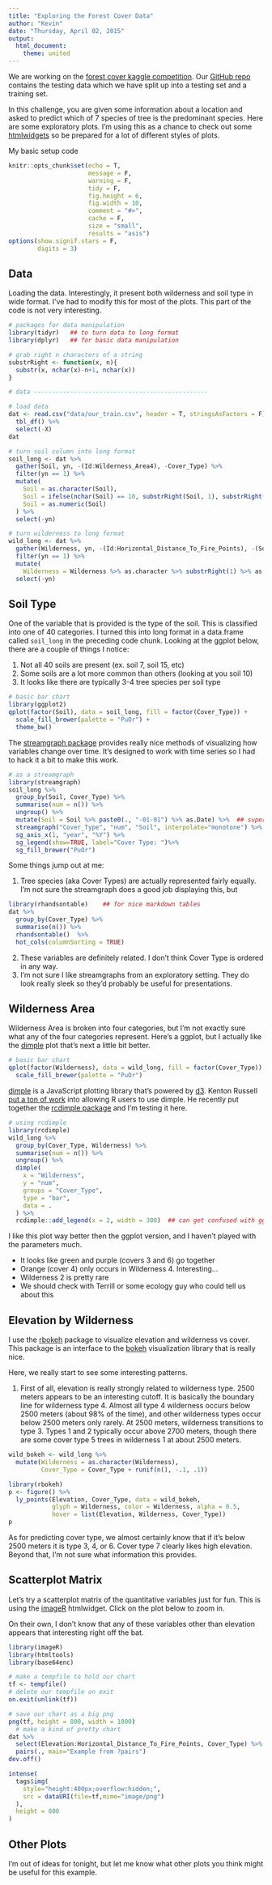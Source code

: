 ```yaml
---
title: "Exploring the Forest Cover Data"
author: "Kevin"
date: "Thursday, April 02, 2015"
output: 
  html_document:
    theme: united
---
```


We are working on the [forest cover kaggle competition](http://www.kaggle.com/c/forest-cover-type-predictionhttp://www.kaggle.com/c/forest-cover-type-prediction).  Our [GitHub repo](https://github.com/mdlerch/forest_cover) contains the testing data which we have split up into a testing set and a training set.

In this challenge, you are given some information about a location and asked to predict which of 7 species of tree is the predominant species.  Here are some exploratory plots.  I'm using this as a chance to check out some [htmlwidgets](http://htmlwidgets.org/) so be prepared for a lot of different styles of plots.

My basic setup code

```r
knitr::opts_chunk$set(echo = T, 
                      message = F, 
                      warning = F, 
                      tidy = F, 
                      fig.height = 6, 
                      fig.width = 10, 
                      comment = "#>", 
                      cache = F, 
                      size = "small", 
                      results = "asis")
options(show.signif.stars = F, 
        digits = 3)
```

## Data

Loading the data.  Interestingly, it present both wilderness and soil type in wide format.  I've had to modify this for most of the plots.  This part of the code is not very interesting.

```r
# packages for data manipulation
library(tidyr)   ## to turn data to long format
library(dplyr)   ## for basic data manipulation

# grab right n characters of a string
substrRight <- function(x, n){
  substr(x, nchar(x)-n+1, nchar(x))
}

# data ------------------------------------------------

# load data
dat <- read.csv("data/our_train.csv", header = T, stringsAsFactors = F) %>% 
  tbl_df() %>% 
  select(-X)
dat

# turn soil column into long format
soil_long <- dat %>% 
  gather(Soil, yn, -(Id:Wilderness_Area4), -Cover_Type) %>% 
  filter(yn == 1) %>% 
  mutate(
    Soil = as.character(Soil), 
    Soil = ifelse(nchar(Soil) == 10, substrRight(Soil, 1), substrRight(Soil, 2)), 
    Soil = as.numeric(Soil)
  ) %>% 
  select(-yn)

# turn wilderness to long format 
wild_long <- dat %>% 
  gather(Wilderness, yn, -(Id:Horizontal_Distance_To_Fire_Points), -(Soil_Type1:Soil_Type40), -Cover_Type) %>%
  filter(yn == 1) %>% 
  mutate(
    Wilderness = Wilderness %>% as.character %>% substrRight(1) %>% as.numeric) %>% 
  select(-yn)
```

## Soil Type

One of the variable that is provided is the type of the soil.  This is classified into one of 40 categories.  I turned this into long format in a data.frame called `soil_long` in the preceding code chunk.  Looking at the ggplot below, there are a couple of things I notice:

1. Not all 40 soils are present (ex. soil 7, soil 15, etc)
2. Some soils are a lot more common than others (looking at you soil 10)
3. It looks like there are typically 3-4 tree species per soil type

```r
# basic bar chart
library(ggplot2)
qplot(factor(Soil), data = soil_long, fill = factor(Cover_Type)) + 
  scale_fill_brewer(palette = "PuOr") + 
  theme_bw()
```

The [streamgraph package](https://github.com/hrbrmstr/streamgraph) provides really nice methods of visualizing how variables change over time.  It's designed to work with time series so I had to hack it a bit to make this work.

```r
# as a streamgraph
library(streamgraph)
soil_long %>% 
  group_by(Soil, Cover_Type) %>% 
  summarise(num = n()) %>% 
  ungroup() %>% 
  mutate(Soil = Soil %>% paste0(., "-01-01") %>% as.Date) %>%  ## super cheesy
  streamgraph("Cover_Type", "num", "Soil", interpolate="monotone") %>%
  sg_axis_x(1, "year", "%Y") %>%
  sg_legend(show=TRUE, label="Cover Type: ")%>%
  sg_fill_brewer("PuOr")

```

Some things jump out at me:

1. Tree species (aka Cover Types) are actually represented fairly equally. I'm not sure the streamgraph does a good job displaying this, but

```r
library(rhandsontable)    ## for nice markdown tables
dat %>% 
  group_by(Cover_Type) %>% 
  summarise(n()) %>% 
  rhandsontable()  %>%
  hot_cols(columnSorting = TRUE)
```

2. These variables are definitely related.  I don't think Cover Type is ordered in any way.  
3. I'm not sure I like streamgraphs from an exploratory setting.  They do look really sleek so they'd probably be useful for presentations.

## Wilderness Area

Wilderness Area is broken into four categories, but I'm not exactly sure what any of the four categories represent.  Here's a ggplot, but I actually like the [dimple](http://dimplejs.org/) plot that's next a little bit better.

```r
# basic bar chart
qplot(factor(Wilderness), data = wild_long, fill = factor(Cover_Type)) + 
  scale_fill_brewer(palette = "PuOr")
```

[dimple](http://dimplejs.org/) is a JavaScript plotting library that's powered by [d3](http://d3js.org/).  Kenton Russell [put a ton of work](http://timelyportfolio.github.io/rCharts_dimple/dimple_timeseries.html) into allowing R users to use dimple.  He recently put together the [rcdimple package](https://github.com/timelyportfolio/rcdimple) and I'm testing it here.

```r
# using rcdimple
library(rcdimple)
wild_long %>% 
  group_by(Cover_Type, Wilderness) %>% 
  summarise(num = n()) %>% 
  ungroup() %>% 
  dimple(
    x = "Wilderness", 
    y = "num", 
    groups = "Cover_Type", 
    type = "bar", 
    data = .
  ) %>% 
  rcdimple::add_legend(x = 2, width = 300)  ## can get confused with ggvis package
```

I like this plot way better then the ggplot version, and I haven't played with the parameters much.  

* It looks like green and purple (covers 3 and 6) go together
* Orange (cover 4) only occurs in Wilderness 4.  Interesting...
* Wilderness 2 is pretty rare
* We should check with Terrill or some ecology guy who could tell us about this

## Elevation by Wilderness

I use the [rbokeh](https://github.com/bokeh/rbokeh) package to visualize elevation and wilderness vs cover.  This package is an interface to the [bokeh](http://bokeh.pydata.org/en/latest/) visualization library that is really nice.

Here, we really start to see some interesting patterns.  

1. First of all, elevation is really strongly related to wilderness type.  2500 meters appears to be an interesting cutoff.  It is basically the boundary line for wilderness type 4.  Almost all type 4 wilderness occurs below 2500 meters (about 98% of the time), and other wilderness types occur below 2500 meters only rarely.  At 2500 meters, wilderness transitions to type 3.  Types 1 and 2 typically occur above 2700 meters, though there are some cover type 5 trees in wilderness 1 at about 2500 meters.

```r
wild_bokeh <- wild_long %>% 
  mutate(Wilderness = as.character(Wilderness), 
         Cover_Type = Cover_Type + runif(n(), -.1, .1))

library(rbokeh)
p <- figure() %>% 
  ly_points(Elevation, Cover_Type, data = wild_bokeh,
            glyph = Wilderness, color = Wilderness, alpha = 0.5, 
            hover = list(Elevation, Wilderness, Cover_Type))
p
```

As for predicting cover type, we almost certainly know that if it's below 2500 meters it is type 3, 4, or 6.  Cover type 7 clearly likes high elevation.  Beyond that, I'm not sure what information this provides.

## Scatterplot Matrix

Let's try a scatterplot matrix of the quantitative variables just for fun.  This is using the [imageR](https://github.com/timelyportfolio/imageR) htmlwidget.  Click on the plot below to zoom in.  

On their own, I don't know that any of these variables other than elevation appears that interesting right off the bat.

```r
library(imageR)
library(htmltools)
library(base64enc)

# make a tempfile to hold our chart  
tf <- tempfile()
# delete our tempfile on exit
on.exit(unlink(tf))

# save our chart as a big png
png(tf, height = 800, width = 1000)
  # make a kind of pretty chart
dat %>% 
  select(Elevation:Horizontal_Distance_To_Fire_Points, Cover_Type) %>% 
  pairs(., main="Example from ?pairs")
dev.off()

intense(
  tags$img(
    style="height:400px;overflow:hidden;",
    src = dataURI(file=tf,mime="image/png")
  ),
  height = 800
)
```

## Other Plots

I'm out of ideas for tonight, but let me know what other plots you think might be useful for this example.







